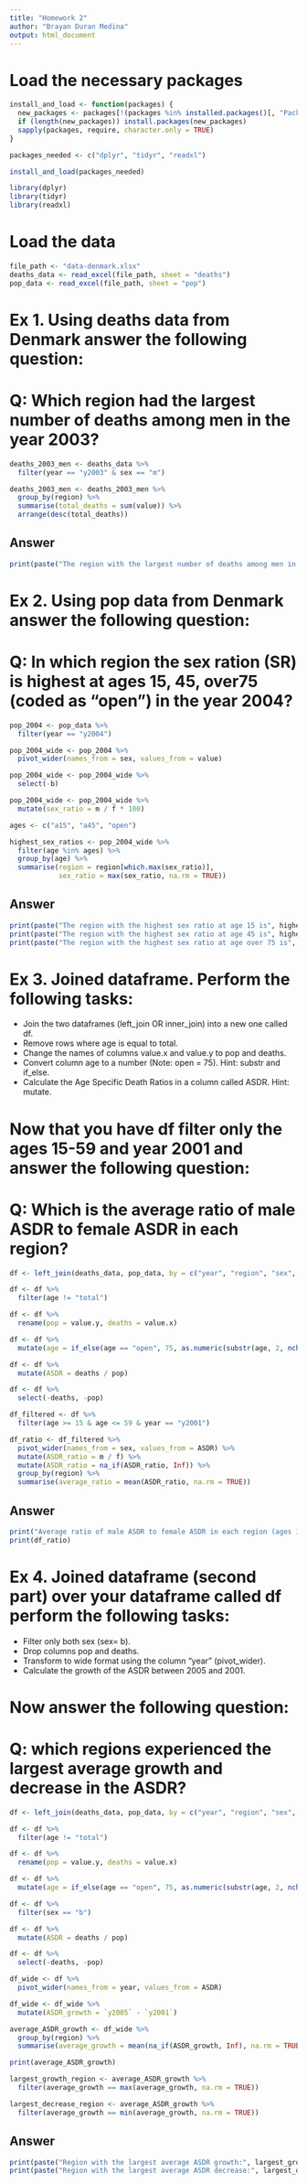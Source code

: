 ```yaml
---
title: "Homework 2"
author: "Brayan Duran Medina"
output: html_document
---
```


# Load the necessary packages

```r
install_and_load <- function(packages) {
  new_packages <- packages[!(packages %in% installed.packages()[, "Package"])]
  if (length(new_packages)) install.packages(new_packages)
  sapply(packages, require, character.only = TRUE)
}

packages_needed <- c("dplyr", "tidyr", "readxl")

install_and_load(packages_needed)

library(dplyr)
library(tidyr)
library(readxl)
```

# Load the data

```r
file_path <- "data-denmark.xlsx"
deaths_data <- read_excel(file_path, sheet = "deaths")
pop_data <- read_excel(file_path, sheet = "pop")
```

# Ex 1. Using deaths data from Denmark answer the following question:

# Q: Which region had the largest number of deaths among men in the year 2003?

```r
deaths_2003_men <- deaths_data %>%
  filter(year == "y2003" & sex == "m")

deaths_2003_men <- deaths_2003_men %>%
  group_by(region) %>%
  summarise(total_deaths = sum(value)) %>%
  arrange(desc(total_deaths))
```

## Answer
```r
print(paste("The region with the largest number of deaths among men in 2003 was", deaths_2003_men$region[1], "with", deaths_2003_men$total_deaths[1], "deaths."))
```

# Ex 2. Using pop data from Denmark answer the following question:

# Q: In which region the sex ration (SR) is highest at ages 15, 45, over75 (coded as "open") in the year 2004?

```r
pop_2004 <- pop_data %>%
  filter(year == "y2004")

pop_2004_wide <- pop_2004 %>%
  pivot_wider(names_from = sex, values_from = value)

pop_2004_wide <- pop_2004_wide %>%
  select(-b)

pop_2004_wide <- pop_2004_wide %>%
  mutate(sex_ratio = m / f * 100)

ages <- c("a15", "a45", "open")

highest_sex_ratios <- pop_2004_wide %>%
  filter(age %in% ages) %>%
  group_by(age) %>%
  summarise(region = region[which.max(sex_ratio)],
            sex_ratio = max(sex_ratio, na.rm = TRUE))
```

## Answer
```r
print(paste("The region with the highest sex ratio at age 15 is", highest_sex_ratios$region[1], "with a ratio of", highest_sex_ratios$sex_ratio[1]))
print(paste("The region with the highest sex ratio at age 45 is", highest_sex_ratios$region[2], "with a ratio of", highest_sex_ratios$sex_ratio[2]))
print(paste("The region with the highest sex ratio at age over 75 is", highest_sex_ratios$region[3], "with a ratio of", highest_sex_ratios$sex_ratio[3]))
```

# Ex 3. Joined dataframe. Perform the following tasks:

- Join the two dataframes (left_join OR inner_join) into a new one called df.
- Remove rows where age is equal to total.
- Change the names of columns value.x and value.y to pop and deaths.
- Convert column age to a number (Note: open = 75). Hint: substr and if_else.
- Calculate the Age Specific Death Ratios in a column called ASDR. Hint: mutate.

# Now that you have df filter only the ages 15-59 and year 2001 and answer the following question:

# Q: Which is the average ratio of male ASDR to female ASDR in each region?

```r
df <- left_join(deaths_data, pop_data, by = c("year", "region", "sex", "age"))

df <- df %>%
  filter(age != "total")

df <- df %>%
  rename(pop = value.y, deaths = value.x)

df <- df %>%
  mutate(age = if_else(age == "open", 75, as.numeric(substr(age, 2, nchar(age)))))

df <- df %>%
  mutate(ASDR = deaths / pop)

df <- df %>%
  select(-deaths, -pop)

df_filtered <- df %>%
  filter(age >= 15 & age <= 59 & year == "y2001")

df_ratio <- df_filtered %>%
  pivot_wider(names_from = sex, values_from = ASDR) %>%
  mutate(ASDR_ratio = m / f) %>%
  mutate(ASDR_ratio = na_if(ASDR_ratio, Inf)) %>%
  group_by(region) %>%
  summarise(average_ratio = mean(ASDR_ratio, na.rm = TRUE))
```

## Answer
```r
print("Average ratio of male ASDR to female ASDR in each region (ages 15-59, year 2001):")
print(df_ratio)
```

# Ex 4. Joined dataframe (second part) over your dataframe called df perform the following tasks:

- Filter only both sex (sex= b).
- Drop columns pop and deaths.
- Transform to wide format using the column "year" (pivot_wider).
- Calculate the growth of the ASDR between 2005 and 2001.

# Now answer the following question:

# Q: which regions experienced the largest average growth and decrease in the ASDR?

```r
df <- left_join(deaths_data, pop_data, by = c("year", "region", "sex", "age"))

df <- df %>%
  filter(age != "total")

df <- df %>%
  rename(pop = value.y, deaths = value.x)

df <- df %>%
  mutate(age = if_else(age == "open", 75, as.numeric(substr(age, 2, nchar(age)))))

df <- df %>%
  filter(sex == "b")

df <- df %>%
  mutate(ASDR = deaths / pop)

df <- df %>%
  select(-deaths, -pop)

df_wide <- df %>%
  pivot_wider(names_from = year, values_from = ASDR)

df_wide <- df_wide %>%
  mutate(ASDR_growth = `y2005` - `y2001`)

average_ASDR_growth <- df_wide %>%
  group_by(region) %>%
  summarise(average_growth = mean(na_if(ASDR_growth, Inf), na.rm = TRUE))

print(average_ASDR_growth)

largest_growth_region <- average_ASDR_growth %>%
  filter(average_growth == max(average_growth, na.rm = TRUE))

largest_decrease_region <- average_ASDR_growth %>%
  filter(average_growth == min(average_growth, na.rm = TRUE))
```

## Answer
```r
print(paste("Region with the largest average ASDR growth:", largest_growth_region$region))
print(paste("Region with the largest average ASDR decrease:", largest_decrease_region$region))
```